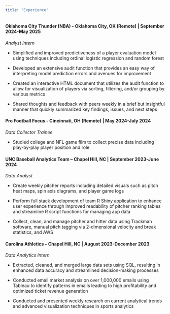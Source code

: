 ```yaml
---
title: "Experience"
---
```


#### **Oklahoma City Thunder (NBA)** - Oklahoma City, OK (Remote) \| September 2024-May 2025

*Analyst Intern*

-   Simplified and improved predictiveness of a player evaluation model using techniques including ordinal logistic regression and random forest

-   Developed an extensive audit function that provides an easy way of interpreting model prediction errors and avenues for improvement

-   Created an interactive HTML document that utilizes the audit function to allow for visualization of players via sorting, filtering, and/or grouping by various metrics

-   Shared thoughts and feedback with peers weekly in a brief but insightful manner that quickly summarized key findings, issues, and next steps

#### **Pro Football Focus** - Cincinnati, OH (Remote) \| May 2024-July 2024

*Data Collector Trainee*

-   Studied college and NFL game film to collect precise data including play-by-play player position and role

#### **UNC Baseball Analytics Team** – Chapel Hill, NC \| September 2023-June 2024

*Data Analyst*

-   Create weekly pitcher reports including detailed visuals such as pitch heat maps, spin axis diagrams, and player game logs

-   Perform full stack development of team R Shiny application to enhance user experience through improved readability of pitcher ranking tables and streamline R script functions for managing app data

-   Collect, clean, and manage pitcher and hitter data using Trackman software, manual pitch tagging via 2-dimensional velocity and break statistics, and AWS

#### **Carolina Athletics** – Chapel Hill, NC \| August 2023-December 2023

*Data Analytics Intern*

-   Extracted, cleaned, and merged large data sets using SQL, resulting in enhanced data accuracy and streamlined decision-making processes

-   Conducted email market analysis on over 1,000,000 emails using Tableau to identify patterns in emails leading to high profitability and optimized ticket revenue generation

-   Conducted and presented weekly research on current analytical trends and advanced visualization techniques in sports analytics
